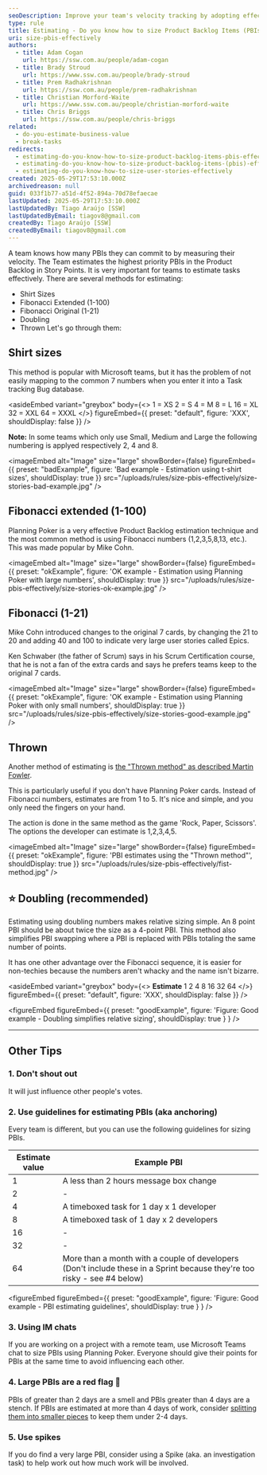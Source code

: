 ```yaml
---
seoDescription: Improve your team's velocity tracking by adopting effective PBI estimation techniques. Learn about various methods to size user stories appropriately.
type: rule
title: Estimating - Do you know how to size Product Backlog Items (PBIs) effectively?
uri: size-pbis-effectively
authors:
  - title: Adam Cogan
    url: https://ssw.com.au/people/adam-cogan
  - title: Brady Stroud
    url: https://www.ssw.com.au/people/brady-stroud
  - title: Prem Radhakrishnan
    url: https://ssw.com.au/people/prem-radhakrishnan
  - title: Christian Morford-Waite
    url: https://www.ssw.com.au/people/christian-morford-waite
  - title: Chris Briggs
    url: https://ssw.com.au/people/chris-briggs
related:
  - do-you-estimate-business-value
  - break-tasks
redirects:
  - estimating-do-you-know-how-to-size-product-backlog-items-pbis-effectively
  - estimating-do-you-know-how-to-size-product-backlog-items-(pbis)-effectively
  - estimating-do-you-know-how-to-size-user-stories-effectively
created: 2025-05-29T17:53:10.000Z
archivedreason: null
guid: 033f1b77-a51d-4f52-894a-70d78efaecae
lastUpdated: 2025-05-29T17:53:10.000Z
lastUpdatedBy: Tiago Araújo [SSW]
lastUpdatedByEmail: tiagov8@gmail.com
createdBy: Tiago Araújo [SSW]
createdByEmail: tiagov8@gmail.com
---
```


A team knows how many PBIs they can commit to by measuring their velocity. The Team estimates the highest priority PBIs in the Product Backlog in Story Points. It is very important for teams to estimate tasks effectively. There are several methods for estimating:

* Shirt Sizes
* Fibonacci Extended (1-100)
* Fibonacci Original (1-21)
* Doubling
* Thrown
Let's go through them:

## Shirt sizes

This method is popular with Microsoft teams, but it has the problem of not easily mapping to the common 7 numbers when you enter it into a Task tracking Bug database.

<asideEmbed
  variant="greybox"
  body={<>
    1 = XS
2 = S
4 = M
8 = L
16 = XL
32 = XXL
64 = XXXL
  </>}
  figureEmbed={{
    preset: "default",
    figure: 'XXX',
    shouldDisplay: false
  }}
/>

**Note:** In some teams which only use Small, Medium and Large the following numbering is applyed respectively 2, 4 and 8.

<imageEmbed
  alt="Image"
  size="large"
  showBorder={false}
  figureEmbed={{
    preset: "badExample",
    figure: 'Bad example - Estimation using t-shirt sizes',
    shouldDisplay: true
  }}
  src="/uploads/rules/size-pbis-effectively/size-stories-bad-example.jpg"
/>

## Fibonacci extended (1-100)

Planning Poker is a very effective Product Backlog estimation technique and the most common method is using Fibonacci numbers (1,2,3,5,8,13, etc.). This was made popular by Mike Cohn.

<imageEmbed
  alt="Image"
  size="large"
  showBorder={false}
  figureEmbed={{
    preset: "okExample",
    figure: 'OK example - Estimation using Planning Poker with large numbers',
    shouldDisplay: true
  }}
  src="/uploads/rules/size-pbis-effectively/size-stories-ok-example.jpg"
/>

## Fibonacci (1-21)

Mike Cohn introduced changes to the original 7 cards, by changing the 21 to 20 and adding 40 and 100 to indicate very large user stories called Epics.

Ken Schwaber (the father of Scrum) says in his Scrum Certification course, that he is not a fan of the extra cards and says he prefers teams keep to the original 7 cards.

<imageEmbed
  alt="Image"
  size="large"
  showBorder={false}
  figureEmbed={{
    preset: "okExample",
    figure: 'OK example - Estimation using Planning Poker with only small numbers',
    shouldDisplay: true
  }}
  src="/uploads/rules/size-pbis-effectively/size-stories-good-example.jpg"
/>

## Thrown

Another method of estimating is [the "Thrown method" as described Martin Fowler](https://martinfowler.com/bliki/ThrownEstimate.html).

This is particularly useful if you don't have Planning Poker cards. Instead of Fibonacci numbers, estimates are from 1 to 5. It's nice and simple, and you only need the fingers on your hand.

The action is done in the same method as the game 'Rock, Paper, Scissors'. The options the developer can estimate is 1,2,3,4,5.

<imageEmbed
  alt="Image"
  size="large"
  showBorder={false}
  figureEmbed={{
    preset: "okExample",
    figure: 'PBI estimates using the "Thrown method"',
    shouldDisplay: true
  }}
  src="/uploads/rules/size-pbis-effectively/fist-method.jpg"
/>

## ⭐️ Doubling (recommended)

Estimating using doubling numbers makes relative sizing simple. An 8 point PBI should be about twice the size as a 4-point PBI. This method also simplifies PBI swapping where a PBI is replaced with PBIs totaling the same number of points.

It has one other advantage over the Fibonacci sequence, it is easier for non-techies because the numbers aren't whacky and the name isn't bizarre.

<asideEmbed
  variant="greybox"
  body={<>
    **Estimate**
1
2
4
8
16
32
64
  </>}
  figureEmbed={{
    preset: "default",
    figure: 'XXX',
    shouldDisplay: false
  }}
/>

<figureEmbed figureEmbed={{
  preset: "goodExample",
  figure: 'Figure: Good example - Doubling simplifies relative sizing',
  shouldDisplay: true
} } />


---

## Other Tips

### 1. Don't shout out

It will just influence other people's votes.

### 2. Use guidelines for estimating PBIs (aka anchoring)

Every team is different, but you can use the following guidelines for sizing PBIs.

| **Estimate value** | **Example PBI**                                                                                                          |
| ------------------ | ------------------------------------------------------------------------------------------------------------------------ |
| 1                  | A less than 2 hours message box change                                                                                   |
| 2                  | -                                                                                                                        |
| 4                  | A timeboxed task for 1 day x 1 developer                                                                                 |
| 8                  | A timeboxed task of 1 day x 2 developers                                                                                 |
| 16                 | -                                                                                                                        |
| 32                 | -                                                                                                                        |
| 64                 | More than a month with a couple of developers (Don't include these in a Sprint because they're too risky - see #4 below) |

<figureEmbed figureEmbed={{
  preset: "goodExample",
  figure: 'Figure: Good example - PBI estimating guidelines',
  shouldDisplay: true
} } />


### 3. Using IM chats

If you are working on a project with a remote team, use Microsoft Teams chat to size PBIs using Planning Poker. Everyone should give their points for PBIs at the same time to avoid influencing each other.

### 4. Large PBIs are a red flag 🚩

PBIs of greater than 2 days are a smell and PBIs greater than 4 days are a stench. If PBIs are estimated at more than 4 days of work, consider [splitting them into smaller pieces](/break-tasks) to keep them under 2-4 days.

### 5. Use spikes

If you do find a very large PBI, consider using a Spike (aka. an investigation task) to help work out how much work will be involved.
